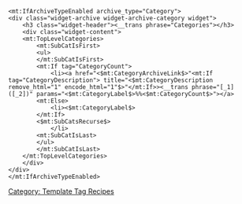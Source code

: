 [[Category: Template Tag Recipes]]

<pre>
<mt:IfArchiveTypeEnabled archive_type="Category">
<div class="widget-archive widget-archive-category widget">
    <h3 class="widget-header"><__trans phrase="Categories"></h3>
    <div class="widget-content">
    <mt:TopLevelCategories>
        <mt:SubCatIsFirst>
        <ul>
        </mt:SubCatIsFirst>
        <mt:If tag="CategoryCount">
            <li><a href="<$mt:CategoryArchiveLink$>"<mt:If tag="CategoryDescription"> title="<$mt:CategoryDescription remove_html="1" encode_html="1"$>"</mt:If>><__trans phrase="[_1] ([_2])" params="<$mt:CategoryLabel$>%%<$mt:CategoryCount$>"></a>
        <mt:Else>
            <li><$mt:CategoryLabel$>
        </mt:If>
        <$mt:SubCatsRecurse$>
            </li>
        <mt:SubCatIsLast>
        </ul>
        </mt:SubCatIsLast>
    </mt:TopLevelCategories>
    </div>
</div>
</mt:IfArchiveTypeEnabled>
</pre>

